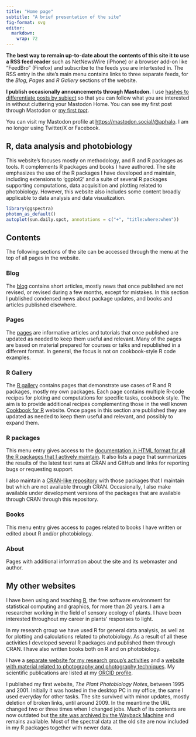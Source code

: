 ```yaml
---
title: "Home page"
subtitle: "A brief presentation of the site"
fig-format: svg
editor:
  markdown: 
    wrap: 72
---
```


::: callout-tip
**The best way to remain up-to-date about the contents of this site it to
use a RSS feed reader** such as NetNewsWire (iPhone) or a browser add-on
like "FeedBro" (Firefox) and subscribe to the feeds you are intertested
in. The RSS entry in the site's main menu contains links to three
separate feeds, for the _Blog_, _Pages_ and _R Gallery_ sections of the
website.

**I publish occasionally announcements through Mastodon.** I use [hashes to
differentiate posts by subject](posts/Mastodon-updates/index.qmd) so
that you can follow what you are interested in without cluttering your
Mastodon Home. You can see my first post through Mastodon or [my first
*toot*](https://mastodon.social/@aphalo/110389057352585332).

You can visit my Mastodon profile at
[https://mastodon.social/\@aphalo](https://mastodon.social/@aphalo). I
am no longer using Twitter/X or Facebook.
:::

## R, data analysis and photobiology

This website's focuses mostly on methodology, and R and R packages as
tools. It complements R packages and books I have authored. The site
emphasizes the use of the R packages I have developed and maintain,
including extensions to 'ggplot2' and a suite of several R packages
supporting computations, data acquisition and plotting related to
photobiology. However, this website also includes some content broadly
applicable to data analysis and data visualization.

```r
library(ggspectra)
photon_as_default()
autoplot(sun.daily.spct, annotations = c("+", "title:where:when"))
```

## Contents

The following sections of the site can be accessed through the menu at
the top of all pages in the website.

### Blog

The [blog](posts.qmd) contains short articles, mostly news that once
published are not revised, or revised during a few months, except for
mistakes. In this section I published condensed news about package
updates, and books and articles published elsewhere.

### Pages

The [pages](pages.qmd) are informative articles and tutorials that once
published are updated as needed to keep them useful and relevant. Many
of the pages are based on material prepared for courses or talks and
republished in a different format. In general, the focus is not on
cookbook-style R code examples.

### R Gallery

The [R gallery](galleries.qmd) contains pages that demonstrate use cases
of R and R packages, mostly my own packages. Each page contains multiple
R-code recipes for ploting and computations for specific tasks, cookbook
style. The aim is to provide additional recipes complementing those in
the well known [Cookbook for R](http://www.cookbook-r.com/) website.
Once pages in this section are published they are updated as needed to
keep them useful and relevant, and possibly to expand them.

### R packages

This menu entry gives access to the [documentation in HTML format for all the R
packages that I actively maintain](https://docs.r4photobiology.info). It also
lists a page that summarizes the results of the latest test runs at CRAN and
GitHub and links for reporting bugs or requesting support.

I also maintain a [CRAN-like repository](https://r.r4photobiology.info) with
those packages that I maintain but which are not available through CRAN.
Occasionally, I also make available under development versions of the packages that
are available through CRAN through this repository.

### Books

This menu entry gives access to pages related to books I have written or
edited about R and/or photobiology.

### About

Pages with additional information about the site and its webmaster and
author.

## My other websites

I have been using and teaching [R](https://www.r-project.org/), the free
software environment for statistical computing and graphics, for more
than 20 years. I am a researcher working in the field of sensory ecology
of plants. I have been interested throughout my career in plants'
responses to light.

In my research group we have used R for general data analysis, as well
as for plotting and calculations related to photobiology. As a result of
all these activities I developed several R packages and published them
through CRAN. I have also written books both on R and on photobiology.

I have a [separate website for my research group's
activities](https://blogs.helsinki.fi/senpep-blog/) and a [website with
material related to photography and photography
techniques](https://www.photo-spectrum.info/). My scientific
publications are listed at my [ORCID
profile](https://orcid.org/0000-0003-3385-972X).

I published my first website, *The Plant Photobiology Notes*, between
1995 and 2001. Initially it was hosted in the desktop PC in my office,
the same I used everyday for other tasks. The site survived with minor
updates, mostly deletion of broken links, until around 2009. In the
meantime the URL changed two or three times when I changed jobs. Much of
its contents are now outdated but [the site was archived by the Wayback
Machine](https://web.archive.org/web/*/http://cc.joensuu.fi/photobio*)
and remains available. Most of the spectral data at the old site are now
included in my R packages together with newer data.

